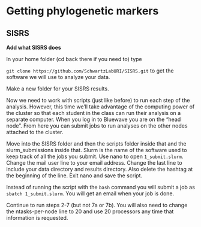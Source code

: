 # Getting phylogenetic markers

## SISRS

**Add what SISRS does**


In your home folder (cd back there if you need to) type 

`git clone https://github.com/SchwartzLabURI/SISRS.git` to get the software we will use to analyze your data.

Make a new folder for your SISRS results.

Now we need to work with scripts (just like before) to run each step of the analysis.
However, this time we'll take advantage of the computing power of the cluster
so that each student in the class can run their analysis on a separate computer.
When you log in to Bluewave you are on the "head node".
From here you can submit jobs to run analyses on the other nodes attached to the cluster.

Move into the SISRS folder and then the scripts folder inside that and the slurm_submissions inside that.
Slurm is the name of the software used to keep track of all the jobs you submit.
Use nano to open `1_submit.slurm`.
Change the mail user line to your email address.
Change the last line to include your data directory and results directory. Also delete the hashtag at the beginning of the line.
Exit nano and save the script.

Instead of running the script with the `bash` command you will submit a job as `sbatch 1_submit.slurm`.
You will get an email when your job is done.

Continue to run steps 2-7 (but not 7a or 7b).
You will also need to change the ntasks-per-node line to 20 and use 20 processors any time that information is requested.
